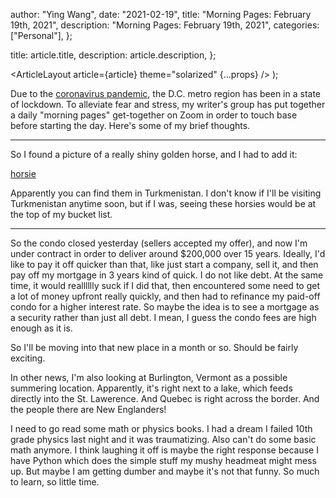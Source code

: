 
  author: "Ying Wang",
  date: "2021-02-19",
  title: "Morning Pages: February 19th, 2021",
  description: "Morning Pages: February 19th, 2021",
  categories: ["Personal"],
};

  title: article.title,
  description: article.description,
};

  <ArticleLayout article={article} theme="solarized" {...props} />
);

Due to the [coronavirus
pandemic](https://en.wikipedia.org/wiki/2019-20_coronavirus_pandemic), the D.C.
metro region has been in a state of lockdown. To alleviate fear and stress, my
writer's group has put together a daily "morning pages" get-together on Zoom in
order to touch base before starting the day. Here's some of my brief thoughts.

---

So I found a picture of a really shiny golden horse, and I had to add it:

[horsie](/img/posts/2021/02/19/morning_pages.webp)

Apparently you can find them in Turkmenistan. I don't know if I'll be visiting
Turkmenistan anytime soon, but if I was, seeing these horsies would be at the
top of my bucket list.

---

So the condo closed yesterday (sellers accepted my offer), and now I'm under
contract in order to deliver around $200,000 over 15 years. Ideally, I'd like to
pay it off quicker than that, like just start a company, sell it, and then pay
off my mortgage in 3 years kind of quick. I do not like debt. At the same time,
it would realllllly suck if I did that, then encountered some need to get a lot
of money upfront really quickly, and then had to refinance my paid-off condo for
a higher interest rate. So maybe the idea is to see a mortgage as a security
rather than just all debt. I mean, I guess the condo fees are high enough as it
is.

So I'll be moving into that new place in a month or so. Should be fairly
exciting.

In other news, I'm also looking at Burlington, Vermont as a possible summering
location. Apparently, it's right next to a lake, which feeds directly into the
St. Lawerence. And Quebec is right across the border. And the people there are
New Englanders!

I need to go read some math or physics books. I had a dream I failed 10th grade
physics last night and it was traumatizing. Also can't do some basic math
anymore. I think laughing it off is maybe the right response because I have
Python which does the simple stuff my mushy headmeat might mess up. But maybe I
am getting dumber and maybe it's not that funny. So much to learn, so little
time.
